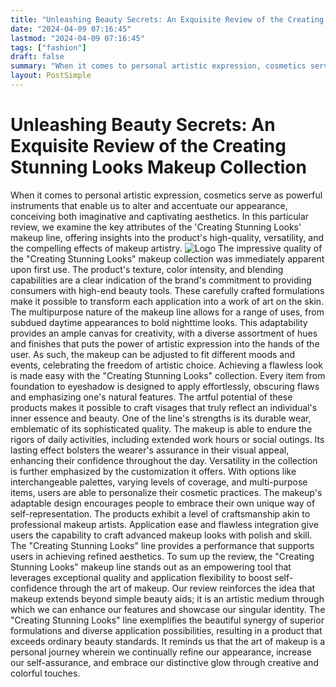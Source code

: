 ```yaml
---
title: "Unleashing Beauty Secrets: An Exquisite Review of the Creating Stunning Looks Makeup Collection"
date: "2024-04-09 07:16:45"
lastmod: "2024-04-09 07:16:45"
tags: ["fashion"]
draft: false
summary: "When it comes to personal artistic expression, cosmetics serve as powerful instruments that enable us to alter and accentuate our appearance, conceiving both imaginative and captivating aesthetics. In this particular review, we examine the key attributes of the 'Creating Stunning Looks' makeup line, offering insights into the product's high-quality, versatility, and the compelling effects of makeup artistry."
layout: PostSimple
---
```

# Unleashing Beauty Secrets: An Exquisite Review of the Creating Stunning Looks Makeup Collection
When it comes to personal artistic expression, cosmetics serve as powerful instruments that enable us to alter and accentuate our appearance, conceiving both imaginative and captivating aesthetics. In this particular review, we examine the key attributes of the 'Creating Stunning Looks' makeup line, offering insights into the product's high-quality, versatility, and the compelling effects of makeup artistry.
<img alt="Logo" src="https://cdn.seniorsselection.com/src_image/5461376163e98c8fe4a461e65e3446ad.webp"/>
The impressive quality of the "Creating Stunning Looks" makeup collection was immediately apparent upon first use. The product's texture, color intensity, and blending capabilities are a clear indication of the brand's commitment to providing consumers with high-end beauty tools. These carefully crafted formulations make it possible to transform each application into a work of art on the skin.
The multipurpose nature of the makeup line allows for a range of uses, from subdued daytime appearances to bold nighttime looks. This adaptability provides an ample canvas for creativity, with a diverse assortment of hues and finishes that puts the power of artistic expression into the hands of the user. As such, the makeup can be adjusted to fit different moods and events, celebrating the freedom of artistic choice.
Achieving a flawless look is made easy with the "Creating Stunning Looks" collection. Every item from foundation to eyeshadow is designed to apply effortlessly, obscuring flaws and emphasizing one's natural features. The artful potential of these products makes it possible to craft visages that truly reflect an individual's inner essence and beauty.
One of the line's strengths is its durable wear, emblematic of its sophisticated quality. The makeup is able to endure the rigors of daily activities, including extended work hours or social outings. Its lasting effect bolsters the wearer's assurance in their visual appeal, enhancing their confidence throughout the day.
Versatility in the collection is further emphasized by the customization it offers. With options like interchangeable palettes, varying levels of coverage, and multi-purpose items, users are able to personalize their cosmetic practices. The makeup's adaptable design encourages people to embrace their own unique way of self-representation.
The products exhibit a level of craftsmanship akin to professional makeup artists. Application ease and flawless integration give users the capability to craft advanced makeup looks with polish and skill. The "Creating Stunning Looks" line provides a performance that supports users in achieving refined aesthetics.
To sum up the review, the "Creating Stunning Looks" makeup line stands out as an empowering tool that leverages exceptional quality and application flexibility to boost self-confidence through the art of makeup.
Our review reinforces the idea that makeup extends beyond simple beauty aids; it is an artistic medium through which we can enhance our features and showcase our singular identity. The "Creating Stunning Looks" line exemplifies the beautiful synergy of superior formulations and diverse application possibilities, resulting in a product that exceeds ordinary beauty standards. It reminds us that the art of makeup is a personal journey wherein we continually refine our appearance, increase our self-assurance, and embrace our distinctive glow through creative and colorful touches.
        